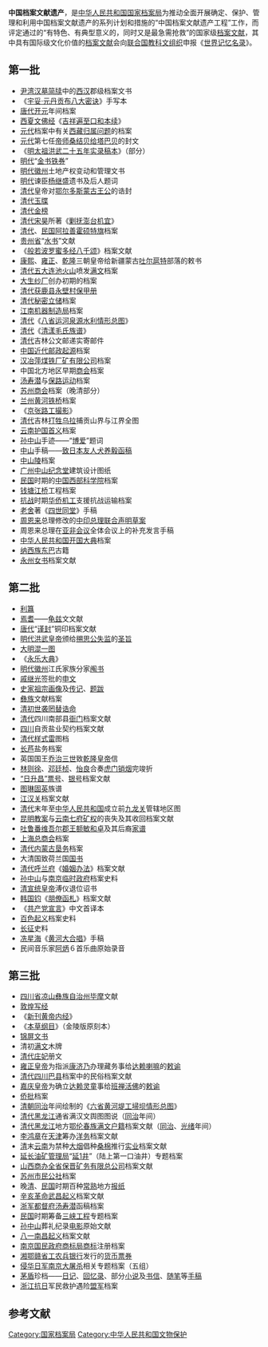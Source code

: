 {{unreferenced|time=2012-4-7}} 
'''中国档案文献遗产'''，是[[中华人民共和国国家档案局|中华人民共和国国家档案局]]为推动全面开展确定、保护、管理和利用中国档案文献遗产的系列计划和措施的“中国档案文献遗产工程”工作，而评定通过的“有特色、有典型意义的，同时又是最急需抢救”的国家级[[档案|档案]][[文献|文献]]，其中具有国际级文化价值的[[档案|档案]][[文献|文献]]会向[[联合国教科文组织|联合国教科文组织]]申报《[[中国世界记忆名录|世界记忆名录]]》。

==第一批==
*[[尹湾汉墓简牍|尹湾汉墓简牍]]中的[[西汉|西汉]]郡级档案文书 
*《[[宇妥·元丹贡布八大密诀|宇妥·元丹贡布八大密诀]]》手写本 
*[[唐代|唐代]][[开元|开元]]年间档案 
*[[西夏文|西夏文]][[佛经|佛经]]《[[吉祥遍至口和本续|吉祥遍至口和本续]]》 
*[[元代|元代]]档案中有关[[西藏归属问题|西藏归属问题]]的档案 
*[[元代|元代]]第七任[[帝师|帝师]][[桑结贝给塔巴贝|桑结贝给塔巴贝]]的封文 
*《[[明太祖洪武二十五年实录稿本|明太祖洪武二十五年实录稿本]]》（部分）
*[[明代|明代]]“[[金书铁券|金书铁券]]”
*[[明代|明代]][[徽州|徽州]]土地产权变动和管理文书 
*[[明代|明代]]谏臣[[杨继盛|杨继盛]]遗书及后人题词 
*[[清代|清代]]皇帝对[[鄂尔多斯蒙古王公|鄂尔多斯蒙古王公]]的诰封 
*[[清代|清代]][[玉牒|玉牒]] 
*[[清代|清代]][[金榜|金榜]] 
*[[清代|清代]][[宋昊|宋昊]]所著《[[剿抚澎台机宜|剿抚澎台机宜]]》
*[[清代|清代]]、[[中華民國|民国]][[阿拉善|阿拉善]][[霍硕特旗|霍硕特旗]]档案 
*[[贵州省|贵州省]]“[[水书|水书]]”文献 
*《[[般若波罗蜜多经八千颂|般若波罗蜜多经八千颂]]》档案文献 
*[[康熙|康熙]]、[[雍正|雍正]]、[[乾隆|乾隆]]三朝皇帝给新疆蒙古[[吐尔扈特|吐尔扈特]]部落的敕书 
*[[清代|清代]][[五大连池|五大连池]][[火山|火山]]喷发[[满文|满文]]档案 
*[[大生纱厂|大生纱厂]]创办初期的档案 
*[[清代|清代]][[获鹿县|获鹿县]][[永壁村|永壁村]][[保甲册|保甲册]] 
*[[清代|清代]][[秘密立储|秘密立储]]档案 
*[[江南机器制造局|江南机器制造局]]档案
*[[清代|清代]]《[[八省运河泉源水利情形总图|八省运河泉源水利情形总图]]》
*[[清代|清代]]《[[清漾毛氏族谱|清漾毛氏族谱]]》
*[[清代|清代]]吉林公文邮递实寄邮件 
*[[中国近代邮政起源|中国近代邮政起源]]档案 
*[[汉冶萍煤铁厂矿有限公司|汉冶萍煤铁厂矿有限公司]]档案
*中国北方地区早期[[商会|商会]]档案
*[[汤寿潜|汤寿潜]]与[[保路运动|保路运动]]档案 
*[[苏州商会|苏州商会]]档案（晚清部分）
*[[兰州|兰州]][[黄河铁桥|黄河铁桥]]档案 
*《[[京张路工撮影|京张路工撮影]]》 
*[[清代|清代]]吉林[[打牲乌拉|打牲乌拉]]捕贡山界与江界全图
*[[云南护国首义|云南护国首义]]档案 
*[[孙中山|孙中山]]手迹——“[[博爱|博爱]]”题词
*[[孙中山|中山]]手稿——[[致日本友人犬养毅函稿|致日本友人犬养毅函稿]] 
*[[中山陵|中山陵]]档案 
*[[广州|广州]][[中山纪念堂_(广州)|中山纪念堂]]建筑设计图纸 
*[[中華民國|民国]]时期的[[中国西部科学院|中国西部科学院]]档案 
*[[钱塘江桥|钱塘江桥]]工程档案 
*[[抗战|抗战]]时期[[华侨机工|华侨机工]]支援抗战运输档案 
*[[老舍|老舍]]著《[[四世同堂|四世同堂]]》手稿 
*[[周恩来|周恩来]]总理修改的[[中印总理联合声明草案|中印总理联合声明草案]] 
*周恩来总理在[[亚非会议|亚非会议]]全体会议上的补充发言手稿
*[[中华人民共和国开国大典|中华人民共和国开国大典]]档案 
*[[纳西族|纳西族]][[东巴|东巴]]古籍
*[[永州|永州]][[女书|女书]]档案文献

==第二批==
*[[利簋|利簋]] 
*[[焉耆|焉耆]]——[[龟兹|龟兹]]文文献
*[[唐代|唐代]]“[[谨封|谨封]]”铜印档案文献 
*[[明代|明代]][[洪武皇帝|洪武皇帝]]颁给[[搠思公失监|搠思公失监]]的[[圣旨|圣旨]] 
*[[大明混一图|大明混一图]] 
*《[[永乐大典|永乐大典]]》
*[[明代|明代]][[徽州|徽州]]江氏家族分家[[阄书|阄书]] 
*[[戚继光|戚继光]]签批的[[申文|申文]] 
*[[史家祖宗|史家祖宗]][[画像|画像]]及[[传记|传记]]、[[题跋|题跋]] 
*[[彝族|彝族]]文献档案 
*[[清初|清初]][[世袭罔替|世袭罔替]][[诰命|诰命]] 
*[[清代|清代]]四川南部县[[衙门|衙门]]档案文献
*[[四川|四川]]自贡盐业契约档案文献 
*[[清代|清代]][[样式雷|样式雷]]图档
*[[长芦|长芦]]盐务档案 
*英国国王[[乔治三世|乔治三世]]致[[乾隆皇帝|乾隆皇帝]]信 
*[[林则徐|林则徐]]、[[邓廷桢|邓廷桢]]、[[怡良|怡良]]合奏[[虎门销烟|虎门销烟]]完竣折
*[[日升昌|“日升昌”]][[票号|票号]]、[[银号|银号]]档案文献 
*[[图琳固英|图琳固英]]族谱 
*[[江汉关|江汉关]]档案文献 
*[[清代|清代]]末年至[[中华人民共和国|中华人民共和国]]成立前[[九龙关|九龙关]]管辖地区图
*[[昆明教案|昆明教案]]与[[云南七府矿权|云南七府矿权]]的丧失及其收回档案文献 
*[[吐鲁番维吾尔郡王|吐鲁番维吾尔郡王]][[额敏和卓|额敏和卓]]及其后裔[[家谱|家谱]]
*[[上海总商会|上海总商会]]档案 
*[[清代|清代]][[内蒙古垦务|内蒙古垦务]]档案 
*大清国致荷兰国[[国书|国书]] 
*[[清代|清代]][[呼兰府|呼兰府]]《[[婚姻办法|婚姻办法]]》档案文献 
*[[孙中山|孙中山]]与[[南京临时政府|南京临时政府]]档案史料 
*[[清|清]][[宣统皇帝|宣统皇帝]]溥仪退位诏书
*[[韩国钧|韩国钧]]《[[朋僚函札|朋僚函札]]》档案文献 
*《[[共产党宣言|共产党宣言]]》中文首译本
*[[百色起义|百色起义]]档案史料
*[[长征|长征]]史料 
*[[冼星海|冼星海]]《[[黄河大合唱|黄河大合唱]]》手稿 
*民间音乐家[[阿炳|阿炳]]６首乐曲原始录音

==第三批==
*[[四川省|四川省]][[凉山彝族自治州|凉山彝族自治州]][[毕摩|毕摩]]文献
*[[敦煌写经|敦煌写经]]
*《[[新刊黄帝内经|新刊黄帝内经]]》
*《[[本草纲目|本草纲目]]》（金陵版原刻本）
*[[锦屏文书|锦屏文书]]
*清初[[满文|满文]]木牌
*[[清代|清代]][[庄妃|庄妃]]册文
*[[雍正皇帝|雍正皇帝]]为指派[[康济乃|康济乃]]办理藏务事给[[达赖喇嘛|达赖喇嘛]]的[[敕谕|敕谕]]
*[[清代|清代]][[四川|四川]][[巴县|巴县]]档案中的民俗档案文献
*[[嘉庆皇帝|嘉庆皇帝]]为确立[[达赖|达赖]][[灵童|灵童]]事给[[班禅活佛|班禅活佛]]的[[敕谕|敕谕]]
*[[侨批|侨批]]档案
*[[清朝|清朝]][[同治|同治]]年间绘制的《[[六省黄河堤工埽坝情形总图|六省黄河堤工埽坝情形总图]]》
*[[清代|清代]][[黑龙江|黑龙江]]通省满汉文舆图图说（[[同治|同治]]年间）
*[[清代|清代]][[黑龙江|黑龙江]]地方[[鄂伦春族|鄂伦春族]][[满文|满文]][[户籍|户籍]]档案文献（[[同治|同治]]、[[光绪|光绪]]年间）
*[[李鸿章|李鸿章]]在[[天津|天津]]筹办[[洋务|洋务]]档案文献
*[[清|清]]末[[云南|云南]]为禁种[[大烟|大烟]]倡种[[桑|桑]][[棉|棉]]推行[[实业|实业]]档案文献
*[[延长油矿管理局|延长油矿管理局]]“[[延1井|延1井]]”（陆上第一口油井）专题档案
*[[山西商办全省保晋矿务有限总公司|山西商办全省保晋矿务有限总公司]]档案文献
*[[苏州市民公社|苏州市民公社]]档案
*晚[[清|清]]、[[中華民國|民国]]时期百种[[常熟|常熟]]地方[[报纸|报纸]]
*[[辛亥革命|辛亥革命]][[武昌起义|武昌起义]]档案文献
*[[浙军都督府|浙军都督府]][[汤寿潜|汤寿潜]]函稿档案
*[[中華民國|民国]]时期筹备[[三峡工程|三峡工程]]专题档案
*[[孙中山|孙中山]]葬礼纪录[[电影|电影]]原始文献
*[[八一南昌起义|八一南昌起义]]档案文献
*[[南京国民政府商标局|南京国民政府商标局]][[商标|商标]]注册档案
*[[湘鄂赣省工农兵银行|湘鄂赣省工农兵银行]]发行的[[货币|货币]][[票券|票券]]
*[[侵华日军|侵华日军]][[南京大屠杀|南京大屠杀]]相关专题档案（五组）
*[[茅盾|茅盾]]珍档——[[日记|日记]]、[[回忆录|回忆录]]、部分[[小说|小说]]及[[书信|书信]]、[[随笔|随笔]]等[[手稿|手稿]]
*[[浙江|浙江]][[抗日|抗日]]军民救护遇险[[盟军|盟军]]档案  

==参考文献==
{{Reflist}}

{{中华人民共和国各类资源保护列表}}

[[Category:国家档案局|Category:国家档案局]]
[[Category:中华人民共和国文物保护|Category:中华人民共和国文物保护]]